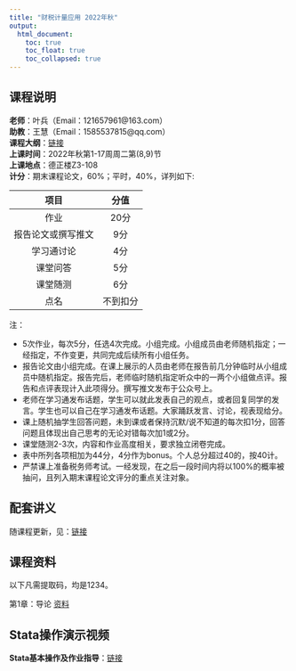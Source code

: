 ```yaml
---
title: "财税计量应用 2022年秋"
output: 
  html_document:
    toc: true
    toc_float: true
    toc_collapsed: true
---
```


## 课程说明

**老师**：叶兵（Email：121657961@163.com）<br>
**助教**：王慧（Email：1585537815@qq.com）<br>
**课程大纲**：[链接](https://kdocs.cn/l/cv2PJybqXPUZ)<br>
**上课时间**：2022年秋第1-17周周二第(8,9)节<br>
**上课地点**：德正楼Z3-108<br>
**计分**：期末课程论文，60%；平时，40%，详列如下:

| 项目 | 分值 |
| :---: | :---: |
| 作业 | 20分 |
| 报告论文或撰写推文 | 9分 |
| 学习通讨论 | 4分 |
| 课堂问答 | 5分 |
| 课堂随测 | 6分 |
| 点名 | 不到扣分 |

注：

- 5次作业，每次5分，任选4次完成。小组完成。小组成员由老师随机指定；一经指定，不作变更，共同完成后续所有小组任务。
- 报告论文由小组完成。在课上展示的人员由老师在报告前几分钟临时从小组成员中随机指定。报告完后，老师临时随机指定听众中的一两个小组做点评。报告和点评表现计入此项得分。撰写推文发布于公众号上。
- 老师在学习通发布话题，学生可以就此发表自己的观点，或者回复同学的发言。学生也可以自己在学习通发布话题。大家踊跃发言、讨论，视表现给分。
- 课上随机抽学生回答问题，未到课或者保持沉默/说不知道的每次扣1分，回答问题且体现出自己思考的无论对错每次加1或2分。
- 课堂随测2-3次，内容和作业高度相关，要求独立闭卷完成。
- 表中所列各项相加为44分，4分作为bonus。个人总分超过40的，按40计。
- 严禁课上准备税务师考试。一经发现，在之后一段时间内将以100%的概率被抽问，且列入期末课程论文评分的重点关注对象。

## 配套讲义

随课程更新，见：[链接](https://bingyenufe.github.io/CSJLYY/)

## 课程资料

以下凡需提取码，均是1234。 

第1章：导论 [资料](https://pan.baidu.com/s/11CQtdWpNg0Q5yF7W8utxrg)<br>

## Stata操作演示视频

**Stata基本操作及作业指导**：[链接](https://pan.baidu.com/s/1DXzkxDQvYtccY7dbmhtppA)
